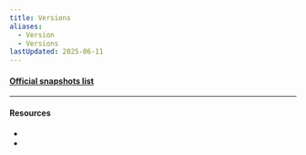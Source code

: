 ```yaml
---
title: Versions
aliases:
  - Version
  - Versions
lastUpdated: 2025-06-11
---
```





#### [Official snapshots list](https://feedback.minecraft.net/hc/en-us/sections/360002267532-Snapshot-Information-and-Changelogs)

<Versions client:load />

---

#### Resources

- <Wiki src="https://minecraft.wiki/w/Java_Edition_guides" name="Java edition guides" />
- <Wiki src="https://minecraft.wiki/w/Version_history" name="Version history" />

